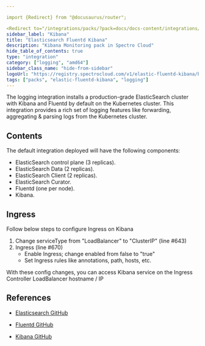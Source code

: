 ```yaml
---

import {Redirect} from "@docusaurus/router";

<Redirect to="/integrations/packs/?pack=docs/docs-content/integrations/kibana" />
sidebar_label: "Kibana"
title: "Elasticsearch Fluentd Kibana"
description: "Kibana Monitoring pack in Spectro Cloud"
hide_table_of_contents: true
type: "integration"
category: ["logging", "amd64"]
sidebar_class_name: "hide-from-sidebar"
logoUrl: "https://registry.spectrocloud.com/v1/elastic-fluentd-kibana/blobs/sha256:3b6d6486eb216d46164fc8b7cb784b0be6b851a85726f18bdf4450d5ed1386eb?type=image.webp"
tags: ["packs", "elastic-fluentd-kibana", "logging"]
---
```



<Redirect to="/integrations/packs/?pack=docs/docs-content/integrations/kibana" />

The logging integration installs a production-grade ElasticSearch cluster with Kibana and Fluentd by default on the
Kubernetes cluster. This integration provides a rich set of logging features like forwarding, aggregating & parsing logs
from the Kubernetes cluster.

## Contents

The default integration deployed will have the following components:

- ElasticSearch control plane (3 replicas).
- ElasticSearch Data (2 replicas).
- ElasticSearch Client (2 replicas).
- ElasticSearch Curator.
- Fluentd (one per node).
- Kibana.

## Ingress

Follow below steps to configure Ingress on Kibana

1. Change serviceType from "LoadBalancer" to "ClusterIP" (line #643)
2. Ingress (line #670)
   - Enable Ingress; change enabled from false to "true"
   - Set Ingress rules like annotations, path, hosts, etc.

With these config changes, you can access Kibana service on the Ingress Controller LoadBalancer hostname / IP

## References

- [Elasticsearch GitHub](https://github.com/helm/charts/tree/master/stable/elasticsearch)

- [Fluentd GitHub](https://github.com/helm/charts/tree/master/stable/fluentd)

- [Kibana GitHub](https://github.com/helm/charts/tree/master/stable/kibana)
